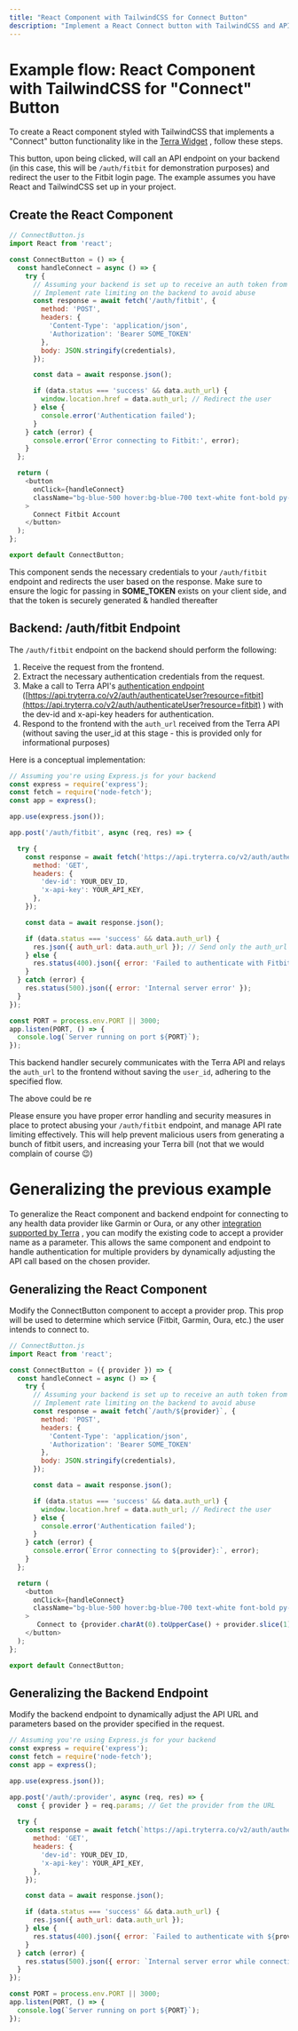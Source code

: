 ```yaml
---
title: "React Component with TailwindCSS for Connect Button"
description: "Implement a React Connect button with TailwindCSS and API interaction"
---
```

# Example flow: React Component with TailwindCSS for "Connect" Button

To create a React component styled with TailwindCSS that implements a "Connect" button functionality like in the [Terra Widget](/docs/authenticate-widget)
, follow these steps.

This button, upon being clicked, will call an API endpoint on your backend (in this case, this will be `/auth/fitbit` for demonstration purposes) and redirect the user to the Fitbit login page. The example assumes you have React and TailwindCSS set up in your project.

## Create the React Component

```javascript
// ConnectButton.js
import React from 'react';

const ConnectButton = () => {
  const handleConnect = async () => {
    try {
      // Assuming your backend is set up to receive an auth token from the user and validate it
      // Implement rate limiting on the backend to avoid abuse
      const response = await fetch('/auth/fitbit', {
        method: 'POST',
        headers: {
          'Content-Type': 'application/json',
          'Authorization': 'Bearer SOME_TOKEN'
        },
        body: JSON.stringify(credentials),
      });

      const data = await response.json();

      if (data.status === 'success' && data.auth_url) {
        window.location.href = data.auth_url; // Redirect the user
      } else {
        console.error('Authentication failed');
      }
    } catch (error) {
      console.error('Error connecting to Fitbit:', error);
    }
  };

  return (
    <button
      onClick={handleConnect}
      className="bg-blue-500 hover:bg-blue-700 text-white font-bold py-2 px-4 rounded"
    >
      Connect Fitbit Account
    </button>
  );
};

export default ConnectButton;


```

This component sends the necessary credentials to your `/auth/fitbit` endpoint and redirects the user based on the response. Make sure to ensure the logic for passing in **SOME\_TOKEN** exists on your client side, and that the token is securely generated & handled thereafter

## Backend: /auth/fitbit Endpoint

The `/auth/fitbit` endpoint on the backend should perform the following:

1.  Receive the request from the frontend.
2.  Extract the necessary authentication credentials from the request.
3.  Make a call to Terra API's [authentication endpoint](/reference/authenticate-user)
     ([https://api.tryterra.co/v2/auth/authenticateUser?resource=fitbit](https://api.tryterra.co/v2/auth/authenticateUser?resource=fitbit)
    ) with the dev-id and x-api-key headers for authentication.
4.  Respond to the frontend with the `auth_url` received from the Terra API (without saving the user\_id at this stage - this is provided only for informational purposes)

Here is a conceptual implementation:

```javascript
// Assuming you're using Express.js for your backend
const express = require('express');
const fetch = require('node-fetch');
const app = express();

app.use(express.json());

app.post('/auth/fitbit', async (req, res) => {

  try {
    const response = await fetch('https://api.tryterra.co/v2/auth/authenticateUser?resource=fitbit', {
      method: 'GET',
      headers: {
        'dev-id': YOUR_DEV_ID,
        'x-api-key': YOUR_API_KEY,
      },
    });

    const data = await response.json();

    if (data.status === 'success' && data.auth_url) {
      res.json({ auth_url: data.auth_url }); // Send only the auth_url to the frontend
    } else {
      res.status(400).json({ error: 'Failed to authenticate with Fitbit' });
    }
  } catch (error) {
    res.status(500).json({ error: 'Internal server error' });
  }
});

const PORT = process.env.PORT || 3000;
app.listen(PORT, () => {
  console.log(`Server running on port ${PORT}`);
});


```

This backend handler securely communicates with the Terra API and relays the `auth_url` to the frontend without saving the `user_id`, adhering to the specified flow.

The above could be re

Please ensure you have proper error handling and security measures in place to protect abusing your `/auth/fitbit` endpoint, and manage API rate limiting effectively. This will help prevent malicious users from generating a bunch of fitbit users, and increasing your Terra bill (not that we would complain of course 😉)

# Generalizing the previous example

To generalize the React component and backend endpoint for connecting to any health data provider like Garmin or Oura, or any other [integration supported by Terra](/docs/integrations-2)
, you can modify the existing code to accept a provider name as a parameter. This allows the same component and endpoint to handle authentication for multiple providers by dynamically adjusting the API call based on the chosen provider.

## Generalizing the React Component

Modify the ConnectButton component to accept a provider prop. This prop will be used to determine which service (Fitbit, Garmin, Oura, etc.) the user intends to connect to.

```javascript
// ConnectButton.js
import React from 'react';

const ConnectButton = ({ provider }) => {
  const handleConnect = async () => {
    try {
      // Assuming your backend is set up to receive an auth token from the user and validate it
      // Implement rate limiting on the backend to avoid abuse
      const response = await fetch(`/auth/${provider}`, {
        method: 'POST',
        headers: {
          'Content-Type': 'application/json',
          'Authorization': 'Bearer SOME_TOKEN'
        },
        body: JSON.stringify(credentials),
      });

      const data = await response.json();

      if (data.status === 'success' && data.auth_url) {
        window.location.href = data.auth_url; // Redirect the user
      } else {
        console.error('Authentication failed');
      }
    } catch (error) {
      console.error(`Error connecting to ${provider}:`, error);
    }
  };

  return (
    <button
      onClick={handleConnect}
      className="bg-blue-500 hover:bg-blue-700 text-white font-bold py-2 px-4 rounded"
    >
       Connect to {provider.charAt(0).toUpperCase() + provider.slice(1)}
    </button>
  );
};

export default ConnectButton;


```

## Generalizing the Backend Endpoint

Modify the backend endpoint to dynamically adjust the API URL and parameters based on the provider specified in the request.

```javascript
// Assuming you're using Express.js for your backend
const express = require('express');
const fetch = require('node-fetch');
const app = express();

app.use(express.json());

app.post('/auth/:provider', async (req, res) => {
  const { provider } = req.params; // Get the provider from the URL
  
  try {
    const response = await fetch(`https://api.tryterra.co/v2/auth/authenticateUser?resource=${provider}`, {
      method: 'GET',
      headers: {
        'dev-id': YOUR_DEV_ID,
        'x-api-key': YOUR_API_KEY,
      },
    });

    const data = await response.json();

    if (data.status === 'success' && data.auth_url) {
      res.json({ auth_url: data.auth_url });
    } else {
      res.status(400).json({ error: `Failed to authenticate with ${provider}` });
    }
  } catch (error) {
    res.status(500).json({ error: `Internal server error while connecting to ${provider}` });
  }
});

const PORT = process.env.PORT || 3000;
app.listen(PORT, () => {
  console.log(`Server running on port ${PORT}`);
});


```


